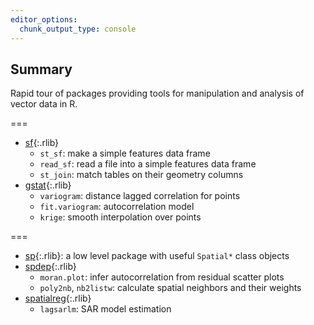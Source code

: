 ```yaml
---
editor_options: 
  chunk_output_type: console
---
```


## Summary

Rapid tour of packages providing tools for manipulation and analysis of
vector data in R.

===

- [sf](){:.rlib}
  - `st_sf`: make a simple features data frame
  - `read_sf`: read a file into a simple features data frame
  - `st_join`: match tables on their geometry columns
- [gstat](){:.rlib}
  - `variogram`: distance lagged correlation for points
  - `fit.variogram`: autocorrelation model
  - `krige`: smooth interpolation over points
  
===

- [sp](){:.rlib}: a low level package with useful `Spatial*` class objects
- [spdep](){:.rlib}
  - `moran.plot`: infer autocorrelation from residual scatter plots
  - `poly2nb`, `nb2listw`: calculate spatial neighbors and their weights
- [spatialreg](){:.rlib}
  - `lagsarlm`: SAR model estimation
